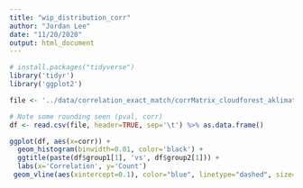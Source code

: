 ```yaml
---
title: "wip_distribution_corr"
author: "Jordan Lee"
date: "11/20/2020"
output: html_document
---
```




```r
# install.packages("tidyverse")
library('tidyr')
library('ggplot2')
```


```r
file <- '../data/correlation_exact_match/corrMatrix_cloudforest_aklimate.tsv'
```

```r
# Note some rounding seen (pval, corr)
df <- read.csv(file, header=TRUE, sep='\t') %>% as.data.frame()

ggplot(df, aes(x=corr)) +
  geom_histogram(binwidth=0.01, color='black') +
  ggtitle(paste(df$group1[1], 'vs', df$group2[1])) +
  labs(x='Correlation', y='Count')
 geom_vline(aes(xintercept=0.1), color="blue", linetype="dashed", size=1)

```



